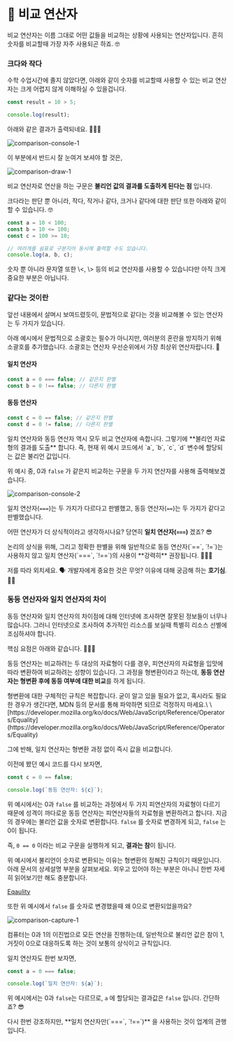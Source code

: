 # 📗 비교 연산자

비교 연산자는 이름 그대로 어떤 값들을 비교하는 상황에 사용되는 연산자입니다. 흔히 숫자를 비교할때 가장 자주 사용되곤 하죠. 🤓

### 크다와 작다

수학 수업시간에 졸지 않았다면, 아래와 같이 숫자를 비교할때 사용할 수 있는 비교 연산자는 크게 어렵지 않게 이해하실 수 있을겁니다.

```javascript copy
const result = 10 > 5;

console.log(result);
```

아래와 같은 결과가 출력되네요. 💁🏻‍♂️

![comparison-console-1](/images/posts/comparison-console-1.png)

이 부분에서 반드시 잘 눈여겨 보셔야 할 것은,

![comparison-draw-1](/images/posts/comparison-draw-1.png)

비교 연산자로 연산을 하는 구문은 **불리언 값의 결과를 도출하게 된다는 점** 입니다.

크다라는 판단 뿐 아니라, 작다, 작거나 같다, 크거나 같다에 대한 판단 또한 아래와 같이 할 수 있습니다. 🤓

```javascript copy
const a = 10 < 100;
const b = 10 <= 100;
const c = 100 >= 10;

// 여러개를 쉼표로 구분지어 동시에 출력할 수도 있습니다.
console.log(a, b, c);
```

<Callout>
숫자 뿐 아니라 문자열 또한 \<, \> 등의 비교 연산자를 사용할 수 있습니다만  아직 크게 중요한 부분은 아닙니다.
</Callout>

### 같다는 것이란

앞선 내용에서 살며시 보여드렸듯이, 문법적으로 같다는 것을 비교해볼 수 있는 연산자는 두 가지가 있습니다.

<Callout>
  아래 예시에서 문법적으로 소괄호는 필수가 아니지만, 여러분의 혼란을 방지하기
  위해 소괄호를 추가했습니다. 소괄호는 연산자 우선순위에서 가장 최상위
  연산자랍니다. 🙂
</Callout>

#### 일치 연산자

```javascript copy
const a = 0 === false; // 같은지 판별
const b = 0 !== false; // 다른지 판별
```

#### 동등 연산자

```javascript copy
const c = 0 == false; // 같은지 판별
const d = 0 != false; // 다른지 판별
```

<Callout>
  일치 연산자와 동등 연산자 역시 모두 비교 연산자에 속합니다. 그렇기에 **불리언
  자료형의 결과를 도출** 합니다. 즉, 현재 위 예시 코드에서 `a`, `b`, `c`, `d`
  변수에 할당되는 값은 불리언 값입니다.
</Callout>

위 예시 중, 0과 `false` 가 같은지 비교하는 구문을 두 가지 연산자를 사용해 출력해보겠습니다.

![comparison-console-2](/images/posts/comparison-console-2.png)

일치 연산자(`===`)는 두 가지가 다르다고 판별했고, 동등 연산자(`==`)는 두 가지가 같다고 판별했습니다.

어떤 연산자가 더 상식적이라고 생각하시나요? 당연히 **일치 연산자(`===`)** 겠죠? 😎

<Callout>
논리의 상식을 위해, 그리고 정확한 판별을 위해 일반적으로 동등 연산자(`==`, `!=`)는 사용하지 않고 일치 연산자(`===`, `!==`)의 사용이 **강력히** 권장됩니다. 💁🏻‍♂️

</Callout>

저를 따라 외치세요. 🗣️ 개발자에게 중요한 것은 무엇? 이유에 대해 궁금해 하는 **호기심**. 👂🏻

### 동등 연산자와 일치 연산자의 차이

동등 연산자와 일치 연산자의 차이점에 대해 인터넷에 조사하면 잘못된 정보들이 너무나 많습니다. 그러니 인터넷으로 조사하여 추가적인 리소스를 보실때 특별히 리소스 선별에 조심하셔야 합니다.

핵심 요점은 아래와 같습니다. 💁🏻‍♂️

동등 연산자는 비교하려는 두 대상의 자료형이 다를 경우, 피연산자의 자료형을 입맛에 따라 변환하여 비교하려는 성향이 있습니다. 그 과정을 형변환이라고 하는데, **동등 연산자는 형변환 후에 동등 여부에 대한 비교**를 하게 됩니다.

<Callout>
  형변환에 대한 구체적인 규칙은 복잡합니다. 굳이 알고 있을 필요가 없고, 혹시라도
  필요한 경우가 생긴다면, MDN 등의 문서를 통해 파악하면 되므로 걱정하지 마세요.\
  \
  [https://developer.mozilla.org/ko/docs/Web/JavaScript/Reference/Operators/Equality](https://developer.mozilla.org/ko/docs/Web/JavaScript/Reference/Operators/Equality)
</Callout>

그에 반해, 일치 연산자는 형변환 과정 없이 즉시 값을 비교합니다.

이전에 봤던 예시 코드를 다시 보자면,

```javascript copy
const c = 0 == false;

console.log(`동등 연산자: ${c}`);
```

위 예시에서는 0과 `false` 를 비교하는 과정에서 두 가지 피연산자의 자료형이 다르기 때문에 성격이 까다로운 동등 연산자는 피연산자들의 자료형을 변환하려고 합니다. 지금의 경우에는 불리언 값을 숫자로 변환합니다. `false` 를 숫자로 변경하게 되고, `false` 는 0이 됩니다.

즉, `0 == 0` 이라는 비교 구문을 실행하게 되고, **결과는 참**이 됩니다.

위 예시에서 불리언이 숫자로 변환되는 이유는 형변환의 정해진 규칙이기 때문입니다. 아래 문서의 상세설명 부분을 살펴보세요. 외우고 있어야 하는 부분은 아니니 한번 자세히 읽어보기만 해도 충분합니다.

[Eqaulity]("https://developer.mozilla.org/ko/docs/Web/JavaScript/Reference/Operators/Equality#%EC%83%81%EC%84%B8_%EC%84%A4%EB%AA%85")

또한 위 예시에서 `false` 를 숫자로 변경했을때 왜 0으로 변환되었을까요?

![comparison-capture-1](/images/posts/comparison-capture-1.png)

컴퓨터는 0과 1의 이진법으로 모든 연산을 진행하는데, 일반적으로 불리언 값은 참이 1, 거짓이 0으로 대응하도록 하는 것이 보통의 상식이고 규칙입니다.

일치 연산자도 한번 보자면,

```javascript copy
const a = 0 === false;

console.log(`일치 연산자: ${a}`);
```

위 예시에서는 0과 `false`는 다르므로, `a` 에 할당되는 결과값은 `false` 입니다. 간단하죠? 😎

<Callout>
  다시 한번 강조하지만, **일치 연산자만(`===`, `!==`)** 을 사용하는 것이 업계의
  관행입니다.
</Callout>
